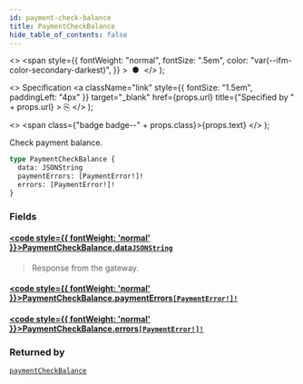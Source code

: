 ```yaml
---
id: payment-check-balance
title: PaymentCheckBalance
hide_table_of_contents: false
---
```


  <>
    <span
      style={{
        fontWeight: "normal",
        fontSize: ".5em",
        color: "var(--ifm-color-secondary-darkest)",
      }}
    >
      &nbsp;●&nbsp;
    </span>
  </>
);

  <>
    Specification
    <a
      className="link"
      style={{ fontSize: "1.5em", paddingLeft: "4px" }}
      target="\_blank"
      href={props.url}
      title={"Specified by " + props.url}
    >
      ⎘
    </a>
  </>
);

  <>
    <span class={"badge badge--" + props.class}>{props.text}</span>
  </>
);

Check payment balance.

```graphql
type PaymentCheckBalance {
  data: JSONString
  paymentErrors: [PaymentError!]!
  errors: [PaymentError!]!
}
```

### Fields

#### [<code style={{ fontWeight: 'normal' }}>PaymentCheckBalance.<b>data</b></code>](#)<Bullet />[`JSONString`](../../api-reference/scalars/jsonstring) <Badge class="secondary" text="scalar"/>

> Response from the gateway.

#### [<code style={{ fontWeight: 'normal' }}>PaymentCheckBalance.<b>paymentErrors</b></code>](#)<Bullet />[`[PaymentError!]!`](../../api-reference/objects/payment-error) <Badge class="secondary" text="non-null"/> <Badge class="secondary" text="object"/>

>

#### [<code style={{ fontWeight: 'normal' }}>PaymentCheckBalance.<b>errors</b></code>](#)<Bullet />[`[PaymentError!]!`](../../api-reference/objects/payment-error) <Badge class="secondary" text="non-null"/> <Badge class="secondary" text="object"/>

>

### Returned by

[`paymentCheckBalance`](../../api-reference/mutations/payment-check-balance) <Badge class="secondary" text="mutation"/>
